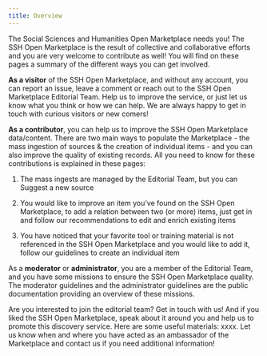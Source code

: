 ```yaml
---
title: Overview
---
```

The Social Sciences and Humanities Open Marketplace needs you! The SSH Open Marketplace is the result of collective and collaborative efforts and you are very welcome to contribute as well! You will find on these pages a summary of the different ways you can get involved. 


**As a visitor** of the SSH Open Marketplace, and without any account, you can report an issue, leave a comment or reach out to the SSH Open Marketplace Editorial Team. Help us to improve the service, or just let us know what you think or how we can help. We are always happy to get in touch with curious visitors or new comers! 


**As a contributor**, you can help us to improve the SSH Open Marketplace data/content. There are two main ways to populate the Marketplace - the mass ingestion of sources & the creation of individual items - and you can also improve the quality of existing records. All you need to know for these contributions is explained in these pages:

1. The mass ingests are managed by the Editorial Team, but you can Suggest a new source

2. You would like to improve an item you’ve found on the SSH Open Marketplace, to add a relation between two (or more) items, just get in and follow our recommendations to edit and enrich existing items

3. You have noticed that your favorite tool or training material is not referenced in the SSH Open Marketplace and you would like to add it, follow our guidelines to create an individual item

As a **moderator** or **administrator**, you are a member of the Editorial Team, and you have some missions to ensure the SSH Open Marketplace quality. The moderator guidelines and the administrator guidelines are the public documentation providing an overview of these missions.

Are you interested to join the editorial team? Get in touch with us! And if you liked the SSH Open Marketplace, speak about it around you and help us to promote this discovery service. Here are some useful materials: xxxx. Let us know when and where you have acted as an ambassador of the Marketplace and contact us if you need additional information!